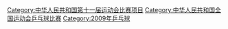 {{Catmore}}
[[Category:中华人民共和国第十一届运动会比赛项目|Category:中华人民共和国第十一届运动会比赛项目]]
[[Category:中华人民共和国全国运动会乒乓球比赛|Category:中华人民共和国全国运动会乒乓球比赛]]
[[Category:2009年乒乓球|Category:2009年乒乓球]]